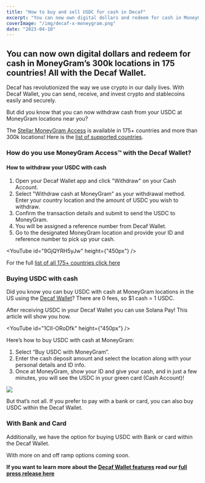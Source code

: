 ```yaml
---
title: "How to buy and sell USDC for cash in Decaf"
excerpt: "You can now own digital dollars and redeem for cash in MoneyGram’s 300k locations in 175 countries! All with the Decaf Wallet."
coverImage: "/img/decaf-x-moneygram.png"
date: "2023-04-10"
---
```


## You can now own digital dollars and redeem for cash in MoneyGram’s 300k locations in 175 countries! All with the Decaf Wallet.

Decaf has revolutionized the way we use crypto in our daily lives. With Decaf Wallet, you can send, receive, and invest crypto and stablecoins easily and securely.

But did you know that you can now withdraw cash from your USDC at MoneyGram locations near you?

The [Stellar MoneyGram Access](https://stellar.org/moneygram) is available in 175+ countries and more than 300k locations! Here is the [list of supported countries](https://docs.google.com/spreadsheets/d/1batl_ykVzF9czFpYoW3zYDSLaHu4S3KnaFUoYaS-XdM/edit#gid=0).

### How do you use MoneyGram Access&trade; with the Decaf Wallet?

#### How to withdraw your USDC with cash

1. Open your Decaf Wallet app and click "Withdraw" on your Cash Account.
2. Select "Withdraw cash at MoneyGram" as your withdrawal method.
   Enter your country location and the amount of USDC you wish to withdraw.
3. Confirm the transaction details and submit to send the USDC to MoneyGram.
4. You will be assigned a reference number from Decaf Wallet.
5. Go to the designated MoneyGram location and provide your ID and reference number to pick up your cash.

<YouTube id="9GjQYRH5yJw" height={"450px"} />

For the full [list of all 175+ countries click here](https://docs.google.com/spreadsheets/d/1batl_ykVzF9czFpYoW3zYDSLaHu4S3KnaFUoYaS-XdM/edit#gid=0)

### Buying USDC with cash

Did you know you can buy USDC with cash at MoneyGram locations in the US using the [Decaf Wallet](https://www.decaf.so/wallet)? There are 0 fees, so $1 cash = 1 USDC.

After receiving USDC in your Decaf Wallet you can use Solana Pay! This article will show you how.

<YouTube id="1ClI-ORoDfk" height={"450px"} />

Here’s how to buy USDC with cash at MoneyGram:

1. Select “Buy USDC with MoneyGram”.
2. Enter the cash deposit amount and select the location along with your personal details and ID info.
3. Once at MoneyGram, show your ID and give your cash, and in just a few minutes, you will see the USDC in your green card (Cash Account)!

![](https://miro.medium.com/v2/resize:fit:1400/format:webp/1*6NWvypIS4w18ExHkmu3hLA.jpeg)

But that’s not all. If you prefer to pay with a bank or card, you can also buy USDC within the Decaf Wallet.

### With Bank and Card

Additionally, we have the option for buying USDC with Bank or card within the Decaf Wallet.

With more on and off ramp options coming soon.

**If you want to learn more about the [Decaf Wallet features](https://www.decaf.so/wallet) read our [full press release here](https://www.bloomberg.com/press-releases/2023-04-05/decaf-integrates-with-global-crypto-to-cash-service-powered-by-moneygram-and-stellar)**
